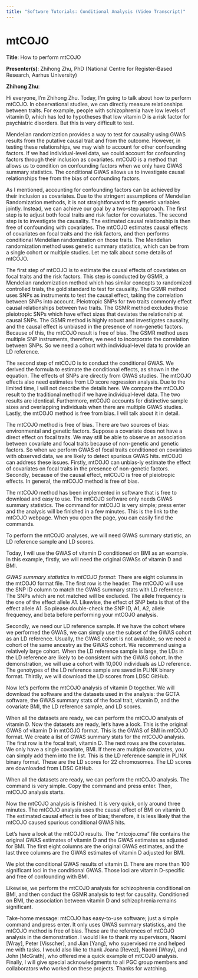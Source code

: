 ```yaml
---
title: "Software Tutorials: Conditional Analysis (Video Transcript)"
---
```


# mtCOJO {#sec-video1}

**Title**: How to perform mtCOJO

**Presenter(s)**: Zhihong Zhu, PhD (National Centre for Register-Based Research, Aarhus University)

**Zhihong Zhu**:

Hi everyone, I'm Zhihong Zhu. Today, I'm going to talk about how to perform mtCOJO. In observational studies, we can directly measure relationships between traits. For example, people with schizophrenia have low levels of vitamin D, which has led to hypotheses that low vitamin D is a risk factor for psychiatric disorders. But this is very difficult to test.

Mendelian randomization provides a way to test for causality using GWAS results from the putative causal trait and from the outcome. However, in testing these relationships, we may wish to account for other confounding factors. If we had individual-level data, we could account for confounding factors through their inclusion as covariates. mtCOJO is a method that allows us to condition on confounding factors when we only have GWAS summary statistics. The conditional GWAS allows us to investigate causal relationships free from the bias of confounding factors.

As I mentioned, accounting for confounding factors can be achieved by their inclusion as covariates. Due to the stringent assumptions of Mendelian Randomization methods, it is not straightforward to fit genetic variables jointly. Instead, we can achieve our goal by a two-step approach. The first step is to adjust both focal traits and risk factor for covariates. The second step is to investigate the causality. The estimated causal relationship is then free of confounding with covariates. The mtCOJO estimates causal effects of covariates on focal traits and the risk factors, and then performs conditional Mendelian randomization on those traits. The Mendelian randomization method uses genetic summary statistics, which can be from a single cohort or multiple studies. Let me talk about some details of mtCOJO.

The first step of mtCOJO is to estimate the causal effects of covariates on focal traits and the risk factors. This step is conducted by GSMR, a Mendelian randomization method which has similar concepts to randomized controlled trials, the gold standard to test for causality. The GSMR method uses SNPs as instruments to test the causal effect, taking the correlation between SNPs into account. Pleiotropic SNPs for two traits commonly effect causal relationships between two traits. The GSMR method excludes those pleiotropic SNPs which have effect sizes that deviates the relationship at causal SNPs. The GSMR method is highly robust and investigates causality, and the causal effect is unbiased in the presence of non-genetic factors. Because of this, the mtCOJO result is free of bias. The GSMR method uses multiple SNP instruments, therefore, we need to incorporate the correlation between SNPs. So we need a cohort with individual-level data to provide an LD reference.

The second step of mtCOJO is to conduct the conditional GWAS. We derived the formula to estimate the conditional effects, as shown in the equation. The effects of SNPs are directly from GWAS studies. The mtCOJO effects also need estimates from LD score regression analysis. Due to the limited time, I will not describe the details here. We compare the mtCOJO result to the traditional method if we have individual-level data. The two results are identical. Furthermore, mtCOJO accounts for distinctive sample sizes and overlapping individuals when there are multiple GWAS studies. Lastly, the mtCOJO method is free from bias. I will talk about it in detail.

The mtCOJO method is free of bias. There are two sources of bias: environmental and genetic factors. Suppose a covariate does not have a direct effect on focal traits. We may still be able to observe an association between covariate and focal traits because of non-genetic and genetic factors. So when we perform GWAS of focal traits conditioned on covariates with observed data, we are likely to detect spurious GWAS hits. mtCOJO can address these issues. Firstly, mtCOJO can unbias-ly estimate the effect of covariates on focal traits in the presence of non-genetic factors. Secondly, because of the causal effect, mtCOJO is free of pleiotropic effects. In general, the mtCOJO method is free of bias.

The mtCOJO method has been implemented in software that is free to download and easy to use. The mtCOJO software only needs GWAS summary statistics. The command for mtCOJO is very simple; press enter and the analysis will be finished in a few minutes. This is the link to the mtCOJO webpage. When you open the page, you can easily find the commands.

To perform the mtCOJO analyses, we will need GWAS summary statistic, an LD reference sample and LD scores.

Today, I will use the GWAS of vitamin D conditioned on BMI as an example. In this example, firstly, we will need the original GWASs of vitamin D and BMI.

*GWAS summary statistics in mtCOJO format*: There are eight columns in the mtCOJO format file. The first row is the header. The mtCOJO will use the SNP ID column to match the GWAS summary stats with LD reference. The SNPs which are not matched will be excluded. The allele frequency is the one of the effect allele A1. Likewise, the effect of SNP beta is that of the effect allele A1. So please double-check the SNP ID, A1, A2, allele frequency, and beta before performing your mtCOJO analysis.

Secondly, we need our LD reference sample. If we have the cohort where we performed the GWAS, we can simply use the subset of the GWAS cohort as an LD reference. Usually, the GWAS cohort is not available, so we need a cohort of the same ancestry as the GWAS cohort. We recommend using a relatively large cohort. When the LD reference sample is large, the LDs in the LD reference are likely to be consistent with the GWAS cohort. In the demonstration, we will use a cohort with 10,000 individuals as LD reference. The genotypes of the LD reference sample are saved in PLINK binary format. Thirdly, we will download the LD scores from LDSC GitHub.

Now let's perform the mtCOJO analysis of vitamin D together. We will download the software and the datasets used in the analysis: the GCTA software, the GWAS summary stats of the focal trait, vitamin D, and the covariate BMI, the LD reference sample, and LD scores.

When all the datasets are ready, we can perform the mtCOJO analysis of vitamin D. Now the datasets are ready, let's have a look. This is the original GWAS of vitamin D in mtCOJO format. This is the GWAS of BMI in mtCOJO format. We create a list of GWAS summary stats for the mtCOJO analysis. The first row is the focal trait, vitamin D. The next rows are the covariates. We only have a single covariate, BMI. If there are multiple covariates, you can simply add them into the list. This is the LD reference sample in PLINK binary format. These are the LD scores for 22 chromosomes. The LD scores are downloaded from LDSC GitHub.

When all the datasets are ready, we can perform the mtCOJO analysis. The command is very simple. Copy the command and press enter. Then, mtCOJO analysis starts.

Now the mtCOJO analysis is finished. It is very quick, only around three minutes. The mtCOJO analysis uses the causal effect of BMI on vitamin D. The estimated causal effect is free of bias; therefore, it is less likely that the mtCOJO caused spurious conditional GWAS hits.

Let's have a look at the mtCOJO results. The ".mtcojo.cma" file contains the original GWAS estimates of vitamin D and the GWAS estimates as adjusted for BMI. The first eight columns are the original GWAS estimates, and the last three columns are the GWAS estimates of vitamin D adjusted for BMI.

We plot the conditional GWAS results of vitamin D. There are more than 100 significant loci in the conditional GWAS. Those loci are vitamin D-specific and free of confounding with BMI.

Likewise, we perform the mtCOJO analysis for schizophrenia conditional on BMI, and then conduct the GSMR analysis to test for causality. Conditioned on BMI, the association between vitamin D and schizophrenia remains significant.

Take-home message: mtCOJO has easy-to-use software; just a simple command and press enter. It only uses GWAS summary statistics, and the mtCOJO method is free of bias. These are the references of mtCOJO analysis in the demonstration. I would like to thank my supervisors, Naomi \[Wray\], Peter \[Visscher\], and Jian \[Yang\], who supervised me and helped me with tasks. I would also like to thank Joana \[Revez\], Naomi \[Wray\], and John \[McGrath\], who offered me a quick example of mtCOJO analysis. Finally, I will give special acknowledgments to all PGC group members and collaborators who worked on these projects. Thanks for watching.
